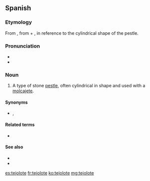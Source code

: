 ==Spanish==

===Etymology===
From {{etyl|nci|es}} {{m|nci|texōlōtl||grinding stone, pestle}}, from {{m|nci|teci||to grind maize}} + {{m|nci|ōlōtl||corncob}}, in reference to the cylindrical shape of the pestle.

===Pronunciation===
* {{IPA|/te.xo.ˈlo.te/|lang=es}}
* {{rhymes|ote|lang=es}}

===Noun===
{{es-noun|m}}

# {{lb|es|Mexico}} A type of stone [[pestle]], often cylindrical in shape and used with a [[molcajete]].

====Synonyms====
* {{sense|stone pestle of a molcajete}} {{l|es|mano|g=f}}, {{l|es|pilón|g=m}}

====Related terms====
* {{l|es|olote}}

====See also====
* {{l|es|metate}}
* {{l|es|molcajete}}

[[es:tejolote]]
[[fr:tejolote]]
[[ko:tejolote]]
[[mg:tejolote]]